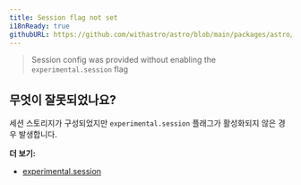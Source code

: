 ```yaml
---
title: Session flag not set
i18nReady: true
githubURL: https://github.com/withastro/astro/blob/main/packages/astro/src/core/errors/errors-data.ts
---
```


> Session config was provided without enabling the `experimental.session` flag

## 무엇이 잘못되었나요?
세션 스토리지가 구성되었지만 `experimental.session` 플래그가 활성화되지 않은 경우 발생합니다.

**더 보기:**
-  [experimental.session](/ko/reference/experimental-flags/sessions/)
